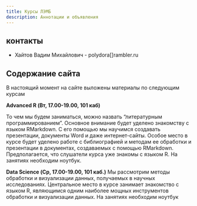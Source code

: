 ```yaml
---
title: Курсы ЛЭМБ
description: Аннотации и объявления 
---
```

 
## контакты

- Хайтов Вадим Михайлович - polydora[]rambler.ru

## Содержание сайта
В настоящий момент на сайте выложены материалы по следующим курсам

**Advanced R (Вт, 17.00-19.00, 101 каб)**

То чем мы будем заниматься, можно назвать "литературным программированием". Основное внимание будет уделено знакомству с языком RMarkdown. С его помощью мы научимся создавать презентации, документы Word и даже интернет-сайты. Особое место в курсе будет уделено работе с библиографией и методам ее обработки и презентации в документах, создаваемых с помощью RMarkdown. Предполагается, что слушатели курса уже знакомы с языком R. На занятиях необходим ноутбук.

**Data Science (Ср, 17.00-19.00, 101 каб.)**
Мы рассмотрим методы обработки и визуализации данных, получаемых в научных исследованиях. Центральное место в курсе занимает знакомство с языком R, являющимся одним наиболее мощных инструментов обработки и визуализации данных. На занятиях необходим ноутбук